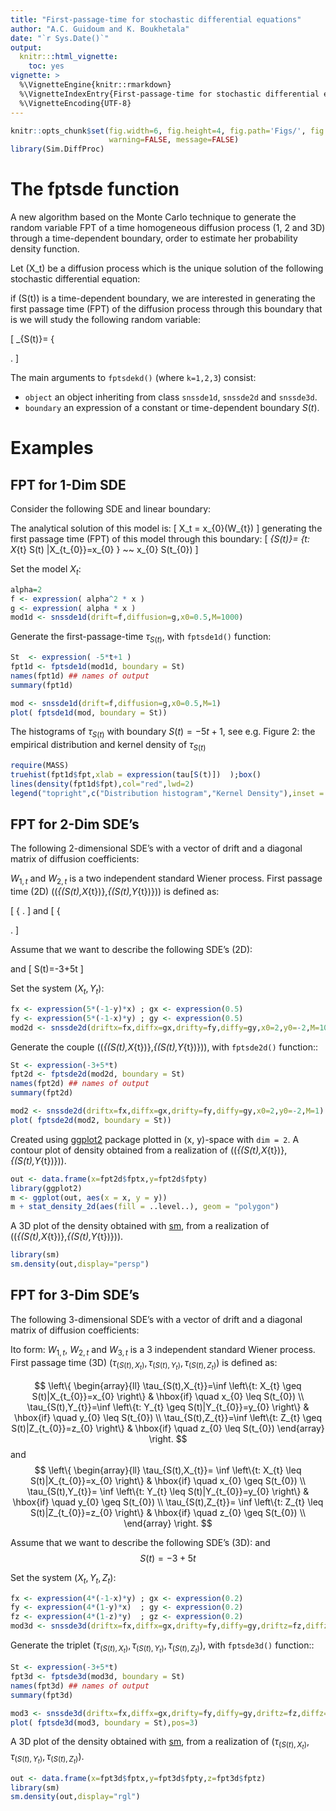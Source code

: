---
title: "First-passage-time for stochastic differential equations"
author: "A.C. Guidoum and K. Boukhetala"
date: "`r Sys.Date()`"
output: 
  knitr:::html_vignette:
    toc: yes
vignette: >
  %\VignetteEngine{knitr::rmarkdown}
  %\VignetteIndexEntry{First-passage-time for stochastic differential equations}
  %\VignetteEncoding{UTF-8}
---

```{r setup, include=FALSE}
knitr::opts_chunk$set(fig.width=6, fig.height=4, fig.path='Figs/', fig.show='hold',
                      warning=FALSE, message=FALSE)
library(Sim.DiffProc)
```

# The fptsde function

A new algorithm based on the Monte Carlo technique to generate the random variable FPT of a time homogeneous diffusion process (1, 2 and 3D) through a time-dependent boundary, order to estimate her probability density function.


Let \(X_t\) be a diffusion process which is the unique solution of the
following stochastic differential equation:

\begin{equation}\label{eds01}
  dX_t = \mu(t,X_t) dt + \sigma(t,X_t) dW_t,\quad X_{t_{0}}=x_{0}
\end{equation}

if \(S(t)\) is a time-dependent boundary, we are interested in
generating the first passage time (FPT) of the diffusion process through
this boundary that is we will study the following random variable:

\[
\tau_{S(t)}=
\left\{
  \begin{array}{ll}
    inf \left\{t: X_{t} \geq S(t)|X_{t_{0}}=x_{0} \right\} & \hbox{if} \quad x_{0} \leq S(t_{0}) \\
    inf \left\{t: X_{t} \leq S(t)|X_{t_{0}}=x_{0} \right\} & \hbox{if} \quad x_{0} \geq S(t_{0})
  \end{array}
\right.
\]

The main arguments to `fptsdekd()` (where `k=1,2,3`) consist: 

- `object` an object inheriting from class `snssde1d`, `snssde2d` and `snssde3d`.
- `boundary` an expression of a constant or time-dependent boundary $S(t)$.

# Examples

## FPT for 1-Dim SDE

Consider the following SDE and linear boundary:

\begin{align*}
  dX_{t}= & \frac{1}{2} \alpha^2 X_{t} dt + \alpha X_{t} dW_{t},~x_{0} \neq 0.\\
  S(t)= & a+bt
\end{align*}

The analytical solution of this model is: \[
X_t = x_{0}\exp\left(\alpha W_{t}\right)
\] generating the first passage time (FPT) of this model through this
boundary: \[
\tau_{S(t)}=
    \inf \left\{t: X_{t} \geq S(t) |X_{t_{0}}=x_{0} \right\} ~~ \text{if} \quad x_{0} \leq S(t_{0})
\]

Set the model $X_t$:
```{r}
alpha=2
f <- expression( alpha^2 * x )
g <- expression( alpha * x )
mod1d <- snssde1d(drift=f,diffusion=g,x0=0.5,M=1000)
```
Generate the first-passage-time $\tau_{S(t)}$, with `fptsde1d()` function:
```{r}
St  <- expression( -5*t+1 )
fpt1d <- fptsde1d(mod1d, boundary = St)
names(fpt1d) ## names of output
summary(fpt1d)
```
```{r 0, echo=FALSE, fig.cap='  ', fig.env='figure*'}
mod <- snssde1d(drift=f,diffusion=g,x0=0.5,M=1)
plot( fptsde1d(mod, boundary = St))
```

The histograms of $\tau_{S(t)}$ with boundary $S(t) = -5t+1$, see e.g. Figure 2: the empirical distribution and kernel density of $\tau_{S(t)}$
```{r 1,fig.env='figure*', fig.cap='  '}
require(MASS)
truehist(fpt1d$fpt,xlab = expression(tau[S(t)])  );box()
lines(density(fpt1d$fpt),col="red",lwd=2)
legend("topright",c("Distribution histogram","Kernel Density"),inset =.01,pch=c(15,NA),lty=c(NA,1),col=c("cyan","red"),lwd=2,cex=0.8)
```

## FPT for 2-Dim SDE's

The following $2$-dimensional SDE's with a vector of drift and a diagonal matrix of diffusion coefficients:

\begin{equation}\label{eq:09}
\begin{cases}
dX_t = f_{x}(t,X_{t},Y_{t}) dt +  g_{x}(t,X_{t},Y_{t}) dW_{1,t}\\
dY_t = f_{y}(t,X_{t},Y_{t}) dt +  g_{y}(t,X_{t},Y_{t}) dW_{2,t}
\end{cases}
\end{equation}

$W_{1,t}$ and $W_{2,t}$ is a two independent standard Wiener process. First passage time (2D) \((\tau_{(S(t),X_{t})},\tau_{(S(t),Y_{t})})\) is
defined as:

\[
\left\{
  \begin{array}{ll}
    \tau_{S(t),X_{t}}=\inf \left\{t: X_{t} \geq S(t)|X_{t_{0}}=x_{0} \right\} & \hbox{if} \quad x_{0} \leq S(t_{0}) \\
    \tau_{S(t),Y_{t}}=\inf \left\{t: Y_{t} \geq S(t)|Y_{t_{0}}=y_{0} \right\} & \hbox{if} \quad y_{0} \leq S(t_{0})
  \end{array}
\right.
\] and \[
\left\{
  \begin{array}{ll}
   \tau_{S(t),X_{t}}= \inf \left\{t: X_{t} \leq S(t)|X_{t_{0}}=x_{0} \right\} & \hbox{if} \quad x_{0} \geq S(t_{0}) \\
   \tau_{S(t),Y_{t}}= \inf \left\{t: Y_{t} \leq S(t)|Y_{t_{0}}=y_{0} \right\} & \hbox{if} \quad y_{0} \geq S(t_{0})
  \end{array}
\right.
\]

Assume that we want to describe the following SDE's (2D):

\begin{equation}\label{eq016}
\begin{cases}
dX_t = 5 (-1-Y_{t}) X_{t} dt + 0.5 dW_{1,t}\\
dY_t = 5 (-1-X_{t}) Y_{t} dt + 0.5 dW_{2,t}
\end{cases}
\end{equation}

and \[
S(t)=-3+5t
\]

Set the system $(X_t , Y_t)$:
```{r}
fx <- expression(5*(-1-y)*x) ; gx <- expression(0.5)
fy <- expression(5*(-1-x)*y) ; gy <- expression(0.5)
mod2d <- snssde2d(driftx=fx,diffx=gx,drifty=fy,diffy=gy,x0=2,y0=-2,M=1000)
```
Generate the couple \((\tau_{(S(t),X_{t})},\tau_{(S(t),Y_{t})})\), with `fptsde2d()` function::
```{r}
St <- expression(-3+5*t)
fpt2d <- fptsde2d(mod2d, boundary = St)
names(fpt2d) ## names of output
summary(fpt2d)
```
```{r 00, echo=FALSE, fig.cap='  ', fig.env='figure*'}
mod2 <- snssde2d(driftx=fx,diffx=gx,drifty=fy,diffy=gy,x0=2,y0=-2,M=1)
plot( fptsde2d(mod2, boundary = St))
```

Created using [ggplot2](https://cran.r-project.org/package=ggplot2) package plotted in (x, y)-space with `dim = 2`. A contour plot of density obtained from a realization of \((\tau_{(S(t),X_{t})},\tau_{(S(t),Y_{t})})\).

```{r 2,fig.env='figure*', fig.cap='  '}
out <- data.frame(x=fpt2d$fptx,y=fpt2d$fpty)
library(ggplot2)
m <- ggplot(out, aes(x = x, y = y)) 
m + stat_density_2d(aes(fill = ..level..), geom = "polygon")

```

A $3$D plot of the density obtained with [sm](https://cran.r-project.org/package=sm), from a realization of \((\tau_{(S(t),X_{t})},\tau_{(S(t),Y_{t})})\).

```{r 3, echo=TRUE, fig.cap='  ', fig.env='figure*', message=FALSE, warning=FALSE}
library(sm)
sm.density(out,display="persp")
```

## FPT for 3-Dim SDE's

The following $3$-dimensional SDE's with a vector of drift and a diagonal matrix of diffusion coefficients:

Ito form:
\begin{equation}\label{eq17}
\begin{cases}
dX_t = f_{x}(t,X_{t},Y_{t},Z_{t}) dt +  g_{x}(t,X_{t},Y_{t},Z_{t}) dW_{1,t}\\
dY_t = f_{y}(t,X_{t},Y_{t},Z_{t}) dt +  g_{y}(t,X_{t},Y_{t},Z_{t}) dW_{2,t}\\
dZ_t = f_{z}(t,X_{t},Y_{t},Z_{t}) dt +  g_{z}(t,X_{t},Y_{t},Z_{t}) dW_{3,t}
\end{cases}
\end{equation}
$W_{1,t}$, $W_{2,t}$ and $W_{3,t}$ is a 3 independent standard Wiener process. First passage time (3D) $(\tau_{(S(t),X_{t})},\tau_{(S(t),Y_{t})},\tau_{(S(t),Z_{t})})$ is defined as:

$$
\left\{
  \begin{array}{ll}
    \tau_{S(t),X_{t}}=\inf \left\{t: X_{t} \geq S(t)|X_{t_{0}}=x_{0} \right\} & \hbox{if} \quad x_{0} \leq S(t_{0}) \\
    \tau_{S(t),Y_{t}}=\inf \left\{t: Y_{t} \geq S(t)|Y_{t_{0}}=y_{0} \right\} & \hbox{if} \quad y_{0} \leq S(t_{0}) \\
 \tau_{S(t),Z_{t}}=\inf \left\{t: Z_{t} \geq S(t)|Z_{t_{0}}=z_{0} \right\} & \hbox{if} \quad z_{0} \leq S(t_{0})
  \end{array}
\right.
$$
and
$$
\left\{
  \begin{array}{ll}
   \tau_{S(t),X_{t}}= \inf \left\{t: X_{t} \leq S(t)|X_{t_{0}}=x_{0} \right\} & \hbox{if} \quad x_{0} \geq S(t_{0}) \\
   \tau_{S(t),Y_{t}}= \inf \left\{t: Y_{t} \leq S(t)|Y_{t_{0}}=y_{0} \right\} & \hbox{if} \quad y_{0} \geq S(t_{0}) \\
   \tau_{S(t),Z_{t}}= \inf \left\{t: Z_{t} \leq S(t)|Z_{t_{0}}=z_{0} \right\} & \hbox{if} \quad z_{0} \geq S(t_{0}) \\
  \end{array}
\right.
$$

Assume that we want to describe the following SDE's (3D):
\begin{equation}\label{eq0166}
\begin{cases}
dX_t = 4 (-1-X_{t}) Y_{t} dt + 0.2 dW_{1,t}\\
dY_t = 4 (1-Y_{t}) X_{t} dt + 0.2 dW_{2,t}\\
dZ_t = 4 (1-Z_{t}) Y_{t} dt + 0.2 dW_{3,t}
\end{cases}
\end{equation}
and 
$$
S(t)=-3+5t
$$

Set the system $(X_t , Y_t , Z_t)$:
```{r}
fx <- expression(4*(-1-x)*y) ; gx <- expression(0.2)
fy <- expression(4*(1-y)*x)  ; gy <- expression(0.2)
fz <- expression(4*(1-z)*y)  ; gz <- expression(0.2) 
mod3d <- snssde3d(driftx=fx,diffx=gx,drifty=fy,diffy=gy,driftz=fz,diffz=gz,x0=2,y0=-2,z0=0,M=1000)
```
Generate the triplet $(\tau_{(S(t),X_{t})},\tau_{(S(t),Y_{t})},\tau_{(S(t),Z_{t})})$, with `fptsde3d()` function::
```{r}
St <- expression(-3+5*t)
fpt3d <- fptsde3d(mod3d, boundary = St)
names(fpt3d) ## names of output
summary(fpt3d)
```
```{r 000, echo=FALSE, fig.cap='  ', fig.env='figure*'}
mod3 <- snssde3d(driftx=fx,diffx=gx,drifty=fy,diffy=gy,driftz=fz,diffz=gz,x0=2,y0=-2,z0=0,M=1)
plot( fptsde3d(mod3, boundary = St),pos=3)
```

A $3$D plot of the density obtained with [sm](https://cran.r-project.org/package=sm), from a realization of $(\tau_{(S(t),X_{t})},\tau_{(S(t),Y_{t})},\tau_{(S(t),Z_{t})})$.

```{r, eval=FALSE, include=TRUE}
out <- data.frame(x=fpt3d$fptx,y=fpt3d$fpty,z=fpt3d$fptz)
library(sm)
sm.density(out,display="rgl")
```